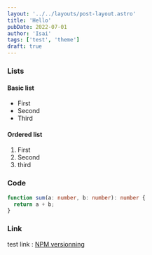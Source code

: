 ```yaml
---
layout: '../../layouts/post-layout.astro'
title: 'Hello'
pubDate: 2022-07-01
author: 'Isai'
tags: ['test', 'theme']
draft: true
---
```


### Lists

#### Basic list

- First
- Second
- Third

#### Ordered list

1. First
2. Second
3. third

### Code

```typescript
function sum(a: number, b: number): number {
  return a + b;
}
```

### Link

test link : [NPM versionning](https://docs.npmjs.com/about-semantic-versioning)
